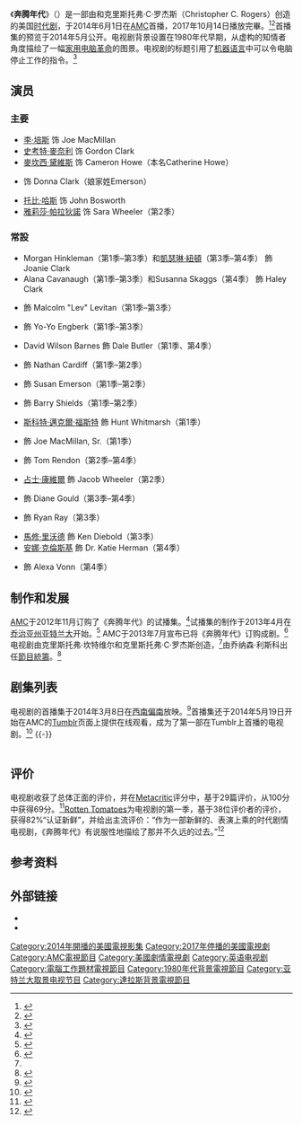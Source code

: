 {{otheruses|subject= 電視劇「奔騰年代」|other=好萊塢電影，臺灣片名「奔騰年代」類似名稱者 |壮志奔腾}}
{{noteTA
|T=zh-tw:電腦狂人;zh-cn:奔腾年代;
|G1=Show
|1=zh-tw:電腦狂人;zh-cn:奔腾年代;
}}
{{Infobox television
| show_name            = 奔腾年代
| original_name        = ''{{lang|en|Halt and Catch Fire}}''
| image                = Halt and Catch Fire Intertitle.jpg
| caption              = 
| genre                = [[時代劇|时代剧]]
| creator              = {{link-en|克里斯多福·坎特韋爾|Christopher Cantwell (filmmaker)}}<br />克里斯托弗·C·罗杰斯（Christopher C. Rogers）
| starring             = {{Plainlist|
* [[李·培斯|李·培斯]]
* [[史考特·麥奈利|史考特·麥奈利]]
* [[麥坎西·黛維斯|麥坎西·黛維斯]]
* {{link-en|凱莉·畢許|Kerry Bishé}}
* [[托比·哈斯|托比·哈斯]]
* [[雅莉莎·帕拉狄諾|雅莉莎·帕拉狄諾]]
}}
| narrated             = 
| theme_music_composer = {{link-en|Trentemøller|Trentemøller}}
| opentheme            = 
| endtheme             = 
| composer             = {{link-en|保羅·哈斯林格|Paul Haslinger}}
| country              = [[美国|美国]]
| language             = 英语
| num_seasons          = 4
| num_episodes         = 40
| list_episodes        = #剧集列表
| executive_producer   = {{Plainlist|
*克里斯多福·坎特韋爾
*克里斯托弗·C·罗杰斯
*乔纳森·利斯科（Jonathan Lisco）
*{{tsl|en|Mark Johnson (producer)|马克·约翰逊}}
*梅丽莎·伯恩斯坦（Melissa Bernstein）
}}
| producer             = 
| editor               = 
| location             = {{USA}}[[乔治亚州|乔治亚州]][[亚特兰大|亚特兰大]]
| cinematography       = 
| camera               = 
| runtime              = 42–53分钟
| company              = {{tsl|en|AMC Networks||AMC Studios}}<br />Gran Via Productions<br />Lockjaw Productions<br />320 Sycamore
| distributor          = 
| network              = [[AMC_(电视频道)|AMC]]
| picture_format       = 
| audio_format         = 
| first_aired          = {{Start date|2014|6|1}}
| last_aired           = {{End date|2017|10|14}}
| related              = 
| website              = http://www.amc.com/shows/halt-and-catch-fire
| website_title        = 官方网站
| show_name_zh-tw      = 電腦狂人
| show_name_zh-cn      = 奔腾年代
}}
《'''奔腾年代'''》（{{lang-en|'''''Halt and Catch Fire'''''}}）是一部由{{link-en|克里斯多福·坎特韋爾|Christopher Cantwell (filmmaker)}}和克里斯托弗·C·罗杰斯（Christopher C. Rogers）创造的美国[[时代剧|时代剧]]，于2014年6月1日在[[AMC_(电视频道)|AMC]]首播，2017年10月14日播放完畢。<ref>{{cite web|last=Andreeva|first=Nellie|title=TCA: AMC Picks Up ‘Halt & Catch Fire’ & ‘Turn’ To Series|url=http://www.deadline.com/2013/07/tca-amc-picks-up-halt-catch-fire-turn-to-series/|publisher=[[Deadline.com|Deadline.com]]|date=July 26, 2014|accessdate=August 7, 2013|archive-date=2014-06-24|archive-url=https://web.archive.org/web/20140624120414/http://www.deadline.com/2013/07/tca-amc-picks-up-halt-catch-fire-turn-to-series/|dead-url=no}}</ref><ref>{{cite web|title=AMC Drama ‘Halt and Catch Fire’ to Bow June 1 After ‘Mad Men’ Finale|url=http://variety.com/2014/tv/news/amc-drama-halt-and-catch-fire-to-premiere-june-1-after-mad-men-finale-1201125754/|work=[[綜藝_(雜誌)|Variety]]|date=March 5, 2014|accessdate=March 5, 2014|archive-date=2014-03-08|archive-url=https://web.archive.org/web/20140308213659/http://variety.com/2014/tv/news/amc-drama-halt-and-catch-fire-to-premiere-june-1-after-mad-men-finale-1201125754/|dead-url=no}}</ref>首播集的预览于2014年5月公开。电视剧背景设置在1980年代早期，从虚构的知情者角度描绘了一幅[[家用电脑|家用电脑革命]]的图景。电视剧的标题引用了[[机器语言|机器语言]]中可以令电脑停止工作的指令{{tsl|en|Halt and Catch Fire|Halt and Catch Fire (计算机指令)|Halt and Catch Fire}}。<ref>{{cite web |url=http://tvline.com/2014/06/01/halt-and-catch-fire-series-premiere-recap/ |title=''Halt and Catch Fire'': Does AMC's New Drama Compute? |publisher=TVLine |first=Kimberly |last=Roots |date=June 1, 2014 |accessdate=June 2, 2014 |archive-date=2015-09-03 |archive-url=https://web.archive.org/web/20150903121814/http://tvline.com/2014/06/01/halt-and-catch-fire-series-premiere-recap/ |dead-url=no }}</ref>

== 演员 ==
=== 主要 ===
* [[李·培斯|李·培斯]] 饰 Joe MacMillan
* [[史考特·麥奈利|史考特·麥奈利]] 饰 Gordon Clark 
* [[麥坎西·黛維斯|麥坎西·黛維斯]] 饰 Cameron Howe（本名Catherine Howe）
* {{link-en|凱莉·畢許|Kerry Bishé}} 饰 Donna Clark（娘家姓Emerson）
* [[托比·哈斯|托比·哈斯]] 饰 John Bosworth
* [[雅莉莎·帕拉狄諾|雅莉莎·帕拉狄諾]] 饰 Sara Wheeler（第2季）

=== 常設 ===
* Morgan Hinkleman（第1季–第3季）和[[凱瑟琳·紐頓|凱瑟琳·紐頓]]（第3季–第4季） 飾 Joanie Clark
* Alana Cavanaugh（第1季–第3季）和Susanna Skaggs（第4季） 飾 Haley Clark
* {{link-en|奧古斯特·愛默生|August Emerson}} 飾 Malcolm "Lev" Levitan（第1季–第3季）
* {{link-en|庫珀·安德魯斯|Cooper Andrews}} 飾 Yo-Yo Engberk（第1季–第3季）
* David Wilson Barnes 飾 Dale Butler（第1季、第4季）
* {{link-en|葛拉罕·貝克|Graham Beckel}} 飾 Nathan Cardiff（第1季–第2季）
* {{link-en|安娜特·奧圖|Annette O'Toole}} 飾 Susan Emerson（第1季–第2季）
* {{link-en|麥克·普涅夫斯基|Mike Pniewski}} 飾 Barry Shields（第1季–第2季）
* [[斯科特·邁克爾·福斯特|斯科特·邁克爾·福斯特]] 飾 Hunt Whitmarsh（第1季）
* {{link-en|約翰·蓋茨|John Getz}} 飾 Joe MacMillan, Sr.（第1季）
* {{link-en|馬克·奧布賴恩|Mark O'Brien (actor)}} 飾 Tom Rendon（第2季–第4季）
* [[占士·康維爾|占士·康維爾]] 飾 Jacob Wheeler（第2季）
* {{link-en|安娜·貝基許|Annabeth Gish}} 飾 Diane Gould（第3季–第4季）
* {{link-en|曼尼許·達雅爾|Manish Dayal}} 飾 Ryan Ray（第3季）
* [[馬修·里沃德|馬修·里沃德]] 飾 Ken Diebold（第3季）
* [[安娜·克倫斯基|安娜·克倫斯基]] 飾 Dr. Katie Herman（第4季）
* {{link-en|茉莉·艾夫萊姆|Molly Ephraim}} 飾 Alexa Vonn（第4季）

== 制作和发展 ==
[[AMC_(电视频道)|AMC]]于2012年11月订购了《奔腾年代》的试播集。<ref name="deadline">{{cite web |url=http://www.deadline.com/2012/11/amc-orders-period-drama-pilots-from-craig-silversteinbarry-josephson-mark-johnson/ |title=AMC Orders Period Drama Pilots From Craig Silverstein/Barry Josephson, Mark Johnson |publisher=Deadline.com |first=Nellie |last=Andreeva |date=November 27, 2012 |accessdate=May 24, 2014 |archive-date=2014-05-25 |archive-url=https://web.archive.org/web/20140525200447/http://www.deadline.com/2012/11/amc-orders-period-drama-pilots-from-craig-silversteinbarry-josephson-mark-johnson/ |dead-url=no }}</ref>试播集的制作于2013年4月在[[乔治亚州|乔治亚州]][[亚特兰大|亚特兰大]]开始。<ref>{{cite web |url=http://www.fanbolt.com/amc-set-to-film-new-pilot-halt-catch-fire-in-atlanta-this-month/ |title=AMC Set To Film New Pilot ‘Halt & Catch Fire’ In Atlanta This Month |publisher=FanBolt |date=April 8, 2013 |accessdate=May 24, 2014 |archive-date=2014-05-25 |archive-url=https://web.archive.org/web/20140525233840/http://www.fanbolt.com/amc-set-to-film-new-pilot-halt-catch-fire-in-atlanta-this-month/ |dead-url=no }}</ref> AMC于2013年7月宣布已将《奔腾年代》订购成剧。<ref>{{cite web |url=http://insidetv.ew.com/2013/07/26/amc-halt-catch-fire-turn/ |title=AMC greenlights drama series 'Halt & Catch Fire' and 'Turn' |work=Entertainment Weekly |first=Dan |last=Snierson |date=July 26, 2013 |accessdate=May 24, 2014 |archive-date=2014-07-14 |archive-url=https://web.archive.org/web/20140714090553/http://insidetv.ew.com/2013/07/26/amc-halt-catch-fire-turn/ |dead-url=no }}</ref>电视剧由克里斯托弗·坎特维尔和克里斯托弗·C·罗杰斯创造，<ref name="deadline"/>由乔纳森·利斯科出任[[節目統籌|節目統籌]]。<ref>{{cite web |url=http://www.deadline.com/2013/07/jonathan-lisco-inks-overall-deal-with-amc/ |title=Jonathan Lisco Inks Overall Deal With AMC |publisher=Deadline.com |first=Nellie |last=Andreeva |date=July 30, 2013 |accessdate=May 24, 2014 |archive-date=2014-05-10 |archive-url=https://web.archive.org/web/20140510102410/http://www.deadline.com/2013/07/jonathan-lisco-inks-overall-deal-with-amc/ |dead-url=no }}</ref>

== 剧集列表 ==
电视剧的首播集于2014年3月8日在[[西南偏南|西南偏南]]放映。<ref>{{cite web |url=http://www.deadline.com/2014/03/amc-sets-june-premiere-date-for-drama-series-halt-and-catch-fire/ |title=AMC Sets June Premiere Date For Drama Series ‘Halt And Catch Fire’ |publisher=Deadline.com |first=March 8, 2014 |accessdate=May 24, 2014 |archive-date=2014-05-25 |archive-url=https://web.archive.org/web/20140525232546/http://www.deadline.com/2014/03/amc-sets-june-premiere-date-for-drama-series-halt-and-catch-fire/ |dead-url=no }}</ref>首播集还于2014年5月19日开始在AMC的[[Tumblr|Tumblr]]页面上提供在线观看，成为了第一部在Tumblr上首播的电视剧。<ref>{{cite web |url=http://insidetv.ew.com/2014/05/19/amc-tumblr-halt-and-catch-fire/ |title=AMC drama to become first show to ever premiere on Tumblr |work=Entertainment Weekly |first=Samantha |last=Highfill |date=May 19, 2014 |accessdate=May 24, 2014 |archive-date=2014-12-23 |archive-url=https://web.archive.org/web/20141223152100/http://insidetv.ew.com/2014/05/19/amc-tumblr-halt-and-catch-fire/ |dead-url=no }}</ref>
{{-}}

{| class="wikitable plainrowheaders" width="100%" style="background: #FFFFFF;"
|-
|-style="color:white"
! style="background: #BA0636;"|编号
! style="background: #BA0636;"|标题
! style="background: #BA0636;"|导演
! style="background: #BA0636;"|编剧
! style="background: #BA0636;"|上映日期
! style="background: #BA0636;"|美国观众<br />（百万）
{{Episode list
|EpisodeNumber=1
|Title=I/O
|WrittenBy=克里斯托弗·坎特维尔和克里斯托弗·C·罗杰斯
|DirectedBy=[[胡安·何塞·坎帕内利亚|胡安·何塞·坎帕内利亚]]
|OriginalAirDate={{Start date|2014|6|01}}
|ShortSummary=
|Viewers=1.19<ref>{{cite web|url=http://tvbythenumbers.zap2it.com/2014/06/03/sunday-cable-ratings-game-of-thrones-wins-night-nhl-conference-finals-real-housewives-of-atlanta-kandis-wedding-silicon-valley-more/269702/#comment-1418215868|title=Sunday Cable Ratings: 'Game of Thrones' Wins Night + NHL Conference Finals, 'Real Housewives of Atlanta: Kandi's Wedding', 'Silicon Valley' & Moreh|last=Kondolojy|first=Amanda|work=TV by the Numbers|date=June 3, 2014|accessdate=June 4, 2014|archive-date=2016-09-01|archive-url=https://web.archive.org/web/20160901123724/http://tvbythenumbers.zap2it.com/2014/06/03/sunday-cable-ratings-game-of-thrones-wins-night-nhl-conference-finals-real-housewives-of-atlanta-kandis-wedding-silicon-valley-more/269702/#comment-1418215868|dead-url=yes}}</ref>
|LineColor=BA0636
}}
{{Episode list
|EpisodeNumber=2
|Title=FUD
|RTitle=<ref name="amc"/>
|WrittenBy=克里斯托弗·坎特维尔和克里斯托弗·C·罗杰斯
|DirectedBy=胡安·何塞·坎帕内利亚
|OriginalAirDate={{Start date|2014|6|08}}
|ShortSummary=
|Viewers=<span style="color: gray;"><small>TBA</small></span>
|LineColor=BA0636
}}
{{Episode list
|EpisodeNumber=3
|Title=High Plains Hardware
|RTitle=<ref name="amc"/>
|WrittenBy=<span style="color: gray;"><small>TBA</small></span>
|DirectedBy=<span style="color: gray;"><small>TBA</small></span>
|OriginalAirDate={{Start date|2014|6|15}}
|ShortSummary=
|Viewers=<span style="color: gray;"><small>TBA</small></span>
|LineColor=BA0636
}}
{{Episode list
|EpisodeNumber=4
|Title=Close to the Metal
|RTitle=<ref name="amc">{{cite web |url=http://www.amctv.com/schedule#search/Halt-and%20Catch%20Fire |title=Results for "Halt and Catch Fire" |publisher=AMC |accessdate=May 21, 2014 |archive-date=2015-05-05 |archive-url=https://web.archive.org/web/20150505075833/http://www.amctv.com/schedule#search/Halt-and%20Catch%20Fire |dead-url=no }}</ref>
|WrittenBy=<span style="color: gray;"><small>TBA</small></span>
|DirectedBy=<span style="color: gray;"><small>TBA</small></span>
|OriginalAirDate={{Start date|2014|6|22}}
|ShortSummary=
|Viewers=<span style="color: gray;"><small>TBA</small></span>
|LineColor=BA0636
}}
{{Episode list
|EpisodeNumber=5
|Title=Adventure
|RTitle=<ref name="zap">{{cite web |url=http://www.zap2it.com/tv/halt-and-catch-fire/episodes/SH018631990000 |title=Halt and Catch Fire - Episode Guide for Season 1 |publisher=Zap2it |accessdate=May 25, 2014 |archive-date=2014-12-24 |archive-url=https://web.archive.org/web/20141224142224/http://www.zap2it.com/tv/halt-and-catch-fire/episodes/SH018631990000 |dead-url=no }}</ref>
|WrittenBy=<span style="color: gray;"><small>TBA</small></span>
|DirectedBy=<span style="color: gray;"><small>TBA</small></span>
|OriginalAirDate={{Start date|2014|6|29}}
|ShortSummary=
|Viewers=<span style="color: gray;"><small>TBA</small></span>
|LineColor=BA0636
}}
{{Episode list
|EpisodeNumber=6
|Title=
|RTitle=
|WrittenBy=<span style="color: gray;"><small>TBA</small></span>
|DirectedBy=<span style="color: gray;"><small>TBA</small></span>
|OriginalAirDate={{Start date|2014|7|6}}<ref name="zap"/>
|ShortSummary=
|Viewers=<span style="color: gray;"><small>TBA</small></span>
|LineColor=BA0636
}}
{{Episode list
|EpisodeNumber=7
|Title=Giant
|RTitle=<ref name="zap"/>
|WrittenBy=<span style="color: gray;"><small>TBA</small></span>
|DirectedBy=<span style="color: gray;"><small>TBA</small></span>
|OriginalAirDate={{Start date|2014|7|13}}
|ShortSummary=
|Viewers=<span style="color: gray;"><small>TBA</small></span>
|LineColor=BA0636
}}
{{Episode list
|EpisodeNumber=8
|Title=
|RTitle=
|WrittenBy=<span style="color: gray;"><small>TBA</small></span>
|DirectedBy=<span style="color: gray;"><small>TBA</small></span>
|OriginalAirDate={{Start date|2014|7|20}}<ref name="zap"/>
|ShortSummary=
|Viewers=<span style="color: gray;"><small>TBA</small></span>
|LineColor=BA0636
}}
{{Episode list
|EpisodeNumber=9
|Title=Up Helly Aa
|RTitle=<ref name="zap"/>
|WrittenBy=<span style="color: gray;"><small>TBA</small></span>
|DirectedBy=<span style="color: gray;"><small>TBA</small></span>
|OriginalAirDate={{Start date|2014|7|27}}
|ShortSummary=
|Viewers=<span style="color: gray;"><small>TBA</small></span>
|LineColor=BA0636
}}
<!-- {{Episode list
|EpisodeNumber=10
|Title=
|RTitle=
|WrittenBy=
|DirectedBy=
|OriginalAirDate={{Start date|2014|8|3}}
|ShortSummary=
|Viewers=
|LineColor=BA0636
}}-->
|}

== 评价 ==
电视剧收获了总体正面的评价，并在[[Metacritic|Metacritic]]评分中，基于29篇评价，从100分中获得69分。<ref>{{cite web |url=http://www.metacritic.com/tv/halt-and-catch-fire |title=Halt and Catch Fire : Season 1 |publisher=Metacritic |accessdate=May 31, 2014 |archive-date=2014-08-07 |archive-url=https://web.archive.org/web/20140807034204/http://www.metacritic.com/tv/halt-and-catch-fire |dead-url=no }}</ref>[[爛番茄|Rotten Tomatoes]]为电视剧的第一季，基于38位评价者的评价，获得82%“认证新鲜”，并给出主流评价：“作为一部新鲜的、表演上乘的时代剧情电视剧，《奔腾年代》有说服性地描绘了那并不久远的过去。”<ref>{{cite web|url=http://www.rottentomatoes.com/tv/halt-and-catch-fire/|title=Halt and Catch Fire: Season 1 (2014)|publisher=Rotten Tomatoes|accessdate=June 4, 2014|archive-date=2014-08-03|archive-url=https://web.archive.org/web/20140803213709/http://www.rottentomatoes.com/tv/halt-and-catch-fire/|dead-url=no}}</ref>

== 参考资料 ==
{{reflist|30em}}

==外部链接==
* {{Official website|http://www.amctv.com/shows/halt-and-catch-fire}}
* {{imdb title|2543312|Halt and Catch Fire}}

{{AMC Shows}}

{{DEFAULTSORT:Halt and Catch Fire}}
[[Category:2014年開播的美國電視影集|Category:2014年開播的美國電視影集]]
[[Category:2017年停播的美國電視劇|Category:2017年停播的美國電視劇]]
[[Category:AMC電視節目|Category:AMC電視節目]]
[[Category:美國劇情電視劇|Category:美國劇情電視劇]]
[[Category:英语电视剧|Category:英语电视剧]]
[[Category:電腦工作題材電視節目|Category:電腦工作題材電視節目]]
[[Category:1980年代背景電視節目|Category:1980年代背景電視節目]]
[[Category:亚特兰大取景电视节目|Category:亚特兰大取景电视节目]]
[[Category:達拉斯背景電視節目|Category:達拉斯背景電視節目]]